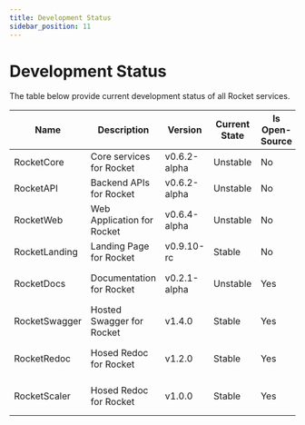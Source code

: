 ```yaml
---
title: Development Status
sidebar_position: 11
---
```


# Development Status

The table below provide current development status of all Rocket services.

| Name          | Description                | Version      | Current State | Is Open-Source | Repository Link                                        |
| ------------- | -------------------------- | ------------ | ------------- | -------------- | ------------------------------------------------------ |
| RocketCore    | Core services for Rocket   | v0.6.2-alpha | Unstable      | No             | -                                                      |
| RocketAPI     | Backend APIs for Rocket    | v0.6.2-alpha | Unstable      | No             | -                                                      |
| RocketWeb     | Web Application for Rocket | v0.6.4-alpha | Unstable      | No             | -                                                      |
| RocketLanding | Landing Page for Rocket    | v0.9.10-rc   | Stable        | No             | -                                                      |
| RocketDocs    | Documentation for Rocket   | v0.2.1-alpha | Unstable      | Yes            | https://github.com/rocket-org-imdeepmind/RocketDocs    |
| RocketSwagger | Hosted Swagger for Rocket  | v1.4.0       | Stable        | Yes            | https://github.com/rocket-org-imdeepmind/RocketSwagger |
| RocketRedoc   | Hosed Redoc for Rocket     | v1.2.0       | Stable        | Yes            | https://github.com/rocket-org-imdeepmind/RocketRedoc   |
| RocketScaler  | Hosed Redoc for Rocket     | v1.0.0       | Stable        | Yes            | https://github.com/rocket-org-imdeepmind/RocketScaler  |
